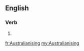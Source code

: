 ==English==

===Verb===
{{head|en|present participle}}

# {{present participle of|Australianise|lang=en|nocat=1}}

[[fr:Australianising]]
[[my:Australianising]]